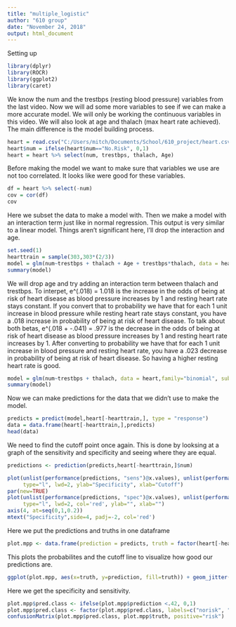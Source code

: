---
title: "multiple_logistic"
author: "610 group"
date: "November 24, 2018"
output: html_document
---

Setting up
```{r, message=FALSE, warning=FALSE}
library(dplyr)
library(ROCR)
library(ggplot2)
library(caret)
```


We know the num and the trestbps (resting blood pressure) variables from the last video. Now we will ad some more variables to see if we can make a more accurate model. We will only be working the continuous variables in this video. We will also look at age and thalach (max heart rate achieved). The main difference is the model building process. 
```{r}
heart = read.csv("C:/Users/mitch/Documents/School/610_project/heart.csv") 
heart$num = ifelse(heart$num=="No.Risk", 0,1) 
heart = heart %>% select(num, trestbps, thalach, Age)
```

Before making the model we want to make sure that variables we use are not too correlated. It looks like were good for these variables. 
```{r}
df = heart %>% select(-num)
cov = cor(df)
cov
```

Here we subset the data to make a model with. Then we make a model with an interaction term just like in normal regression. This output is very similar to a linear model. Things aren't significant here, I'll drop the interaction and age.  
```{r}
set.seed(1)
hearttrain = sample(303,303*(2/3))
model = glm(num~trestbps + thalach + Age + trestbps*thalach, data = heart,family="binomial", subset = hearttrain)
summary(model)
```

We will drop age and try adding an interaction term between thalach and trestbps. To interpet, e^(.018) = 1.018 is the increase in the odds of being at risk of heart disease as blood pressure increases by 1 and resting heart rate stays constant. If you convert that to probability we have that for each 1 unit increase in blood pressure while resting heart rate stays constant, you have a .018 increase in probability of being at risk of heart disease. To talk about both betas, e^(.018 + -.041) =  .977 is the decrease in the odds of being at risk of heart disease as blood pressure increases by 1 and resting heart rate increases by 1. After converting to probability we have that for each 1 unit increase in blood pressure and resting heart rate, you have a .023 decrease in probability of being at risk of heart disease. So having a higher resting heart rate is good. 
```{r}
model = glm(num~trestbps + thalach, data = heart,family="binomial", subset = hearttrain)
summary(model)

```

Now we can make predictions for the data that we didn't use to make the model.
```{r}
predicts = predict(model,heart[-hearttrain,], type = "response")
data = data.frame(heart[-hearttrain,],predicts)
head(data)
```

We need to find the cutoff point once again. This is done by looksing at a graph of the sensitivity and specificity and seeing where they are equal. 
```{r}
predictions <- prediction(predicts,heart[-hearttrain,]$num)

plot(unlist(performance(predictions, "sens")@x.values), unlist(performance(predictions, "sens")@y.values), 
     type="l", lwd=2, ylab="Specificity", xlab="Cutoff")
par(new=TRUE)
plot(unlist(performance(predictions, "spec")@x.values), unlist(performance(predictions, "spec")@y.values), 
     type="l", lwd=2, col='red', ylab="", xlab="")
axis(4, at=seq(0,1,0.2))
mtext("Specificity",side=4, padj=-2, col='red')
```

Here we put the predictions and truths in one dataframe
```{r}
plot.mpp <- data.frame(prediction = predicts, truth = factor(heart[-hearttrain,]$num, labels=c("norisk", "risk")))
```

This plots the probabilites and the cutoff line to visualize how good our predictions are.
```{r}
ggplot(plot.mpp, aes(x=truth, y=prediction, fill=truth)) + geom_jitter(width=.2) + geom_violin(alpha=.4) + theme_bw() + geom_hline(yintercept=.42)
```

Here we get the specificity and sensitivity.
```{r}
plot.mpp$pred.class <- ifelse(plot.mpp$prediction <.42, 0,1) 
plot.mpp$pred.class <- factor(plot.mpp$pred.class, labels=c("norisk", "risk"))
confusionMatrix(plot.mpp$pred.class, plot.mpp$truth, positive="risk")
```















